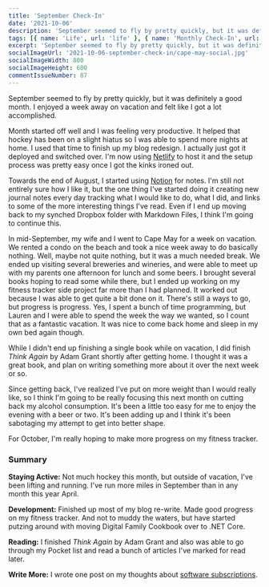 ```yaml
---
title: 'September Check-In'
date: '2021-10-06'
description: 'September seemed to fly by pretty quickly, but it was definitely a good month. I enjoyed a week away on vacation and felt like I got a lot accomplished.'
tags: [{ name: 'Life', url: 'life' }, { name: 'Monthly Check-In', url: 'monthly-check-in' }]
excerpt: 'September seemed to fly by pretty quickly, but it was definitely a good month. I enjoyed a week away on vacation and felt like I got a lot accomplished.'
socialImageUrl: '2021-10-06-september-check-in/cape-may-social.jpg'
socialImageWidth: 800
socialImageHeight: 600
commentIssueNumber: 87
---
```


September seemed to fly by pretty quickly, but it was definitely a good month. I enjoyed a week away on vacation and felt like I got a lot accomplished.

Month started off well and I was feeling very productive. It helped that hockey has been on a slight hiatus so I was able to spend more nights at home. I used that time to finish up my blog redesign. I actually just got it deployed and switched over. I'm now using [Netlify](https://netlify.com) to host it and the setup process was pretty easy once I got the kinks ironed out.

Towards the end of August, I started using [Notion](https://www.notion.so/) for notes. I'm still not entirely sure how I like it, but the one thing I've started doing it creating new journal notes every day tracking what I would like to do, what I did, and links to some of the more interesting things I've read. Even if I end up moving back to my synched Dropbox folder with Markdown Files, I think I'm going to continue this.

In mid-September, my wife and I went to Cape May for a week on vacation. We rented a condo on the beach and took a nice week away to do basically nothing. Well, maybe not quite nothing, but it was a much needed break. We ended up visiting several breweries and wineries, and were able to meet up with my parents one afternoon for lunch and some beers. I brought several books hoping to read some while there, but I ended up working on my fitness tracker side project far more than I had planned. It worked out because I was able to get quite a bit done on it. There's still a ways to go, but progress is progress. Yes, I spent a bunch of time programming, but Lauren and I were able to spend the week the way we wanted, so I count that as a fantastic vacation. It was nice to come back home and sleep in my own bed again though.

<PostImage
    src="/images/posts/2021-10-06-september-check-in/cape-may.jpg"
    alt="The Jersey Shore in Cape May"
    width={1920}
    height={1440}
    centered
    shadowed={false}
/>

While I didn't end up finishing a single book while on vacation, I did finish _Think Again_ by Adam Grant shortly after getting home. I thought it was a great book, and plan on writing something more about it over the next week or so.

Since getting back, I've realized I've put on more weight than I would really like, so I think I'm going to be really focusing this next month on cutting back my alcohol consumption. It's been a little too easy for me to enjoy the evening with a beer or two. It's been adding up and I think it's been sabotaging my attempt to get into better shape.

For October, I'm really hoping to make more progress on my fitness tracker.

### Summary

**Staying Active:** Not much hockey this month, but outside of vacation, I've been lifting and running. I've run more miles in September than in any month this year April.

**Development:** Finished up most of my blog re-write. Made good progress on my fitness tracker. And not to muddy the waters, but have started putzing around with moving Digital Family Cookbook over to .NET Core.

**Reading:** I finished _Think Again_ by Adam Grant and also was able to go through my Pocket list and read a bunch of articles I've marked for read later.

**Write More:** I wrote one post on my thoughts about [software subscriptions](https://kpwags.com/2021/09/04/on-software-subscriptions.html).
